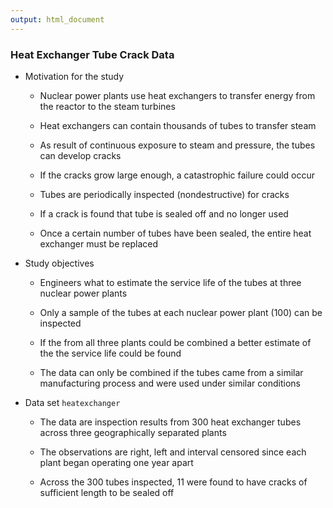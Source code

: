 ```yaml
---
output: html_document
---
```


### Heat Exchanger Tube Crack Data

- Motivation for the study

    + Nuclear power plants use heat exchangers to transfer energy from the reactor to the steam turbines

    + Heat exchangers can contain thousands of tubes to transfer steam 

    + As result of continuous exposure to steam and pressure, the tubes can develop cracks

    + If the cracks grow large enough, a catastrophic failure could occur

    + Tubes are periodically inspected (nondestructive) for cracks

    + If a crack is found that tube is sealed off and no longer used

    + Once a certain number of tubes have been sealed, the entire heat exchanger must be replaced

- Study objectives

    + Engineers what to estimate the service life of the tubes at three nuclear power plants

    + Only a sample of the tubes at each nuclear power plant (100) can be inspected

    + If the from all three plants could be combined a better estimate of the the service life could be found

    + The data can only be combined if the tubes came from a similar manufacturing process and were used under similar conditions
    
- Data set `heatexchanger`

    + The data are inspection results from 300 heat exchanger tubes across three geographically separated plants

    + The observations are right, left and interval censored since each plant began operating one year apart 

    + Across the 300 tubes inspected, 11 were found to have cracks of sufficient length to be sealed off
